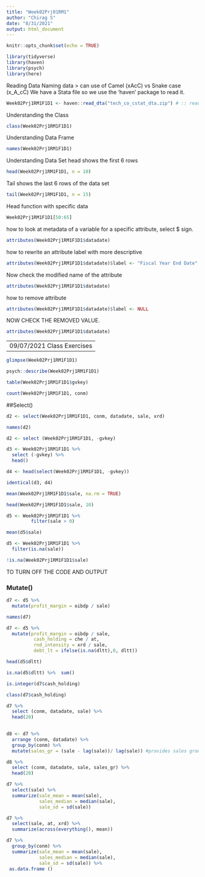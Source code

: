 ```yaml
---
title: "Week02Prj01RM1"
author: "Chirag S"
date: "8/31/2021"
output: html_document
---
```


```r
knitr::opts_chunk$set(echo = TRUE)

library(tidyverse)
library(haven)
library(psych)
library(here)


```

Reading Data
Naming data > can use of Camel (xAcC) vs Snake case (x_A_cC)
We have a Stata file so we use the 'haven' package to read it.

```r

Week02Prj1RM1F1D1 <- haven::read_dta("tech_co_cstat_dta.zip") # :: reads a stata file comes from haven package

```

Understanding the Class

```r
class(Week02Prj1RM1F1D1)

```
Understanding Data Frame

```r

names(Week02Prj1RM1F1D1)

```
Understanding Data Set
head shows the first 6 rows

```r
head(Week02Prj1RM1F1D1, n = 10)

```

Tail shows the last 6 rows of the data set

```r
tail(Week02Prj1RM1F1D1, n = 15)
```


Head function with specific data

```r
Week02Prj1RM1F1D1[50:65]
```


how to look at metadata of a variable
for a specific attribute, select $ sign. 

```r
attributes(Week02Prj1RM1F1D1$datadate)

```

how to rewrite an attribute label with more descriptive

```r
attributes(Week02Prj1RM1F1D1$datadate)$label <- "Fiscal Year End Date"

```

Now check the modified name of the attribute

```r
attributes(Week02Prj1RM1F1D1$datadate)
```

how to remove attribute

```r
attributes(Week02Prj1RM1F1D1$datadate)$label <- NULL
```

NOW CHECK THE REMOVED VALUE. 

```r
attributes(Week02Prj1RM1F1D1$datadate)
```

----------------------------
09/07/2021 Class Exercises
----------------------------

```r
glimpse(Week02Prj1RM1F1D1)

```


```r

psych::describe(Week02Prj1RM1F1D1)

```

```r

table(Week02Prj1RM1F1D1$gvkey)

```

```r
count(Week02Prj1RM1F1D1, conm)
```
##Select()

```r

d2 <- select(Week02Prj1RM1F1D1, conm, datadate, sale, xrd)

```

```r

names(d2)

```

```r
d2 <- select (Week02Prj1RM1F1D1, -gvkey)
```

```r

d3 <- Week02Prj1RM1F1D1 %>% 
  select (-gvkey) %>% 
  head()

```


```r

d4 <- head(select(Week02Prj1RM1F1D1, -gvkey))

```

```r

identical(d3, d4)
```

```r
mean(Week02Prj1RM1F1D1$sale, na.rm = TRUE)


```
```r

head(Week02Prj1RM1F1D1$sale, 10)

```
```r

d5 <- Week02Prj1RM1F1D1 %>% 
         filter(sale > 0)
```



```r

mean(d5$sale)

```


```r

d5 <- Week02Prj1RM1F1D1 %>% 
  filter(is.na(sale))
```


```r

!is.na(Week02Prj1RM1F1D1$sale)

```
TO TURN OFF THE CODE AND OUTPUT 


### Mutate()

```r

d7 <- d5 %>% 
  mutate(profit_margin = oibdp / sale)
```


```r

names(d7)
```

```r

d7 <- d5 %>% 
  mutate(profit_margin = oibdp / sale, 
          cash_holding = che / at,
          rnd_intensity = xrd / sale,
          debt_lt = ifelse(is.na(dltt),0, dltt))

```



```r
head(d5$dltt) 

```


```r

is.na(d5$dltt) %>%  sum()

```



```r
is.integer(d7$cash_holding)

class(d7$cash_holding)

```
```r


d7 %>% 
  select (conm, datadate, sale) %>% 
  head(20)
  
```

```r

d8 <- d7 %>% 
  arrange (conm, datadate) %>% 
  group_by(conm) %>% 
  mutate(sales_gr = (sale - lag(sale))/ lag(sale)) #provides sales growth

```


```r

d8 %>% 
  select (conm, datadate, sale, sales_gr) %>% 
  head(20)
```

```r


d7 %>% 
  select(sale) %>% 
  summarize(sale_mean = mean(sale),
            sales_median = median(sale),
            sale_sd = sd(sale))
```
```r

d7 %>% 
  select(sale, at, xrd) %>% 
  summarize(across(everything(), mean))

```

```r

d7 %>% 
  group_by(conm) %>% 
  summarize(sale_mean = mean(sale),
            sales_median = median(sale),
            sale_sd = sd(sale)) %>% 
 as.data.frame ()
```

